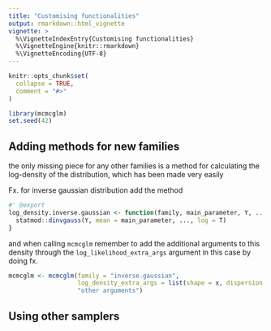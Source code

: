 ```yaml
---
title: "Customising functionalities"
output: rmarkdown::html_vignette
vignette: >
  %\VignetteIndexEntry{Customising functionalities}
  %\VignetteEngine{knitr::rmarkdown}
  %\VignetteEncoding{UTF-8}
---
```


```r
knitr::opts_chunk$set(
  collapse = TRUE,
  comment = "#>"
)
```

```r
library(mcmcglm)
set.seed(42)
```

## Adding methods for new families

the only missing piece for any other families is a method for calculating the log-density of the distribution, which has been made very easily 

Fx. for inverse gaussian distribution add the method
```r
#' @export
log_density.inverse.gaussian <- function(family, main_parameter, Y, ...) {
  statmod::dinvgauss(Y, mean = main_parameter, ..., log = T)
}
```

and when calling `mcmcglm` remember to add the additional arguments to this density through the `log_likelihood_extra_args` argument in this case by doing fx.
```r
mcmcglm <- mcmcglm(family = "inverse.gaussian",
                   log_density_extra_args = list(shape = x, dispersion = y),
                   "other arguments")
```

## Using other samplers

